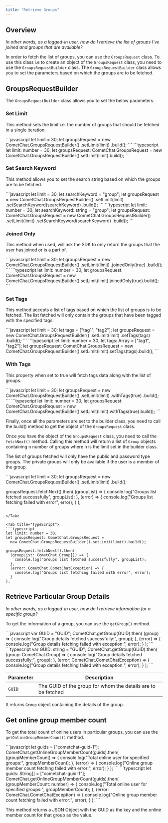 ```yaml
---
title: "Retrieve Groups"
---
```




## Overview

*In other words, as a logged-in user, how do I retrieve the list of groups I've joined and groups that are available?*

In order to fetch the list of groups, you can use the `GroupsRequest` class. To use this class i.e to create an object of the `GroupsRequest` class, you need to use the `GroupsRequestBuilder` class. The `GroupsRequestBuilder` class allows you to set the parameters based on which the groups are to be fetched.

## GroupsRequestBuilder

The `GroupsRequestBuilder` class allows you to set the below parameters:

### Set Limit

This method sets the limit i.e. the number of groups that should be fetched in a single iteration.

<Tabs>
<Tab title="Set Limit">
```javascript
let limit = 30;
let groupsRequest = new CometChat.GroupsRequestBuilder()
  .setLimit(limit)
  .build();
```

</Tab>

<Tab title="TypeScript">
```typescript
let limit: number = 30;
let groupsRequest: CometChat.GroupsRequest =
  new CometChat.GroupsRequestBuilder().setLimit(limit).build();
```

</Tab>

</Tabs>

### Set Search Keyword

This method allows you to set the search string based on which the groups are to be fetched.

<Tabs>
<Tab title="Set Search Keyword">
```javascript
let limit = 30;
let searchKeyword = "group";
let groupsRequest = new CometChat.GroupsRequestBuilder()
  .setLimit(limit)
  .setSearchKeyword(searchKeyword)
  .build();
```

</Tab>

<Tab title="TypeScript">
```typescript
let limit: number = 30;
let searchKeyword: string = "group";
let groupsRequest: CometChat.GroupsRequest =
  new CometChat.GroupsRequestBuilder()
    .setLimit(limit)
    .setSearchKeyword(searchKeyword)
    .build();
```

</Tab>

</Tabs>

### Joined Only

This method when used, will ask the SDK to only return the groups that the user has joined or is a part of.

<Tabs>
<Tab title="Joined Only">
```javascript
let limit = 30;
let groupsRequest = new CometChat.GroupsRequestBuilder()
  .setLimit(limit)
  .joinedOnly(true)
  .build();
```

</Tab>

<Tab title="TypeScript">
```typescript
let limit: number = 30;
let groupsRequest: CometChat.GroupsRequest =
  new CometChat.GroupsRequestBuilder().setLimit(limit).joinedOnly(true).build();
```

</Tab>

</Tabs>

### Set Tags

This method accepts a list of tags based on which the list of groups is to be fetched. The list fetched will only contain the groups that have been tagged with the specified tags.

<Tabs>
<Tab title="Set Tags">
```javascript
let limit = 30;
let tags = ["tag1", "tag2"];
let groupsRequest = new CometChat.GroupsRequestBuilder()
  .setLimit(limit)
  .setTags(tags)
  .build();
```

</Tab>

<Tab title="TypeScript">
```typescript
let limit: number = 30;
let tags: Array<String> = ["tag1", "tag2"];
let groupsRequest: CometChat.GroupsRequest =
  new CometChat.GroupsRequestBuilder().setLimit(limit).setTags(tags).build();
```

</Tab>

</Tabs>

### With Tags

This property when set to true will fetch tags data along with the list of groups.

<Tabs>
<Tab title="With Tags">
```javascript
let limit = 30;
let groupsRequest = new CometChat.GroupsRequestBuilder()
  .setLimit(limit)
  .withTags(true)
  .build();
```

</Tab>

<Tab title="TypeScript">
```typescript
let limit: number = 30;
let groupsRequest: CometChat.GroupsRequest =
  new CometChat.GroupsRequestBuilder().setLimit(limit).withTags(true).build();
```

</Tab>

</Tabs>

Finally, once all the parameters are set to the builder class, you need to call the build() method to get the object of the `GroupsRequest` class.

Once you have the object of the `GroupsRequest` class, you need to call the `fetchNext()` method. Calling this method will return a list of `Group` objects containing n number of groups where n is the limit set in the builder class.

The list of groups fetched will only have the public and password type groups. The private groups will only be available if the user is a member of the group.

<Tabs>
<Tab title="Groups Request">
```javascript
let limit = 30;
let groupsRequest = new CometChat.GroupsRequestBuilder()
  .setLimit(limit)
  .build();

groupsRequest.fetchNext().then(
  (groupList) => {
    console.log("Groups list fetched successfully", groupList);
  },
  (error) => {
    console.log("Groups list fetching failed with error", error);
  }
);
```

</Tab>

<Tab title="TypeScript">
```typescript
let limit: number = 30;
let groupsRequest: CometChat.GroupsRequest =
  new CometChat.GroupsRequestBuilder().setLimit(limit).build();

groupsRequest.fetchNext().then(
  (groupList: CometChat.Group[]) => {
    console.log("Groups list fetched successfully", groupList);
  },
  (error: CometChat.CometChatException) => {
    console.log("Groups list fetching failed with error", error);
  }
);
```

</Tab>

</Tabs>

## Retrieve Particular Group Details

*In other words, as a logged-in user, how do I retrieve information for a specific group?*

To get the information of a group, you can use the `getGroup()` method.

<Tabs>
<Tab title="Retrieve Particular Group's Details">
```javascript
var GUID = "GUID";
CometChat.getGroup(GUID).then(
  (group) => {
    console.log("Group details fetched successfully:", group);
  },
  (error) => {
    console.log("Group details fetching failed with exception:", error);
  }
);
```

</Tab>

<Tab title="TypeScript">
```typescript
var GUID: string = "GUID";
CometChat.getGroup(GUID).then(
  (group: CometChat.Group) => {
    console.log("Group details fetched successfully:", group);
  },
  (error: CometChat.CometChatException) => {
    console.log("Group details fetching failed with exception:", error);
  }
);
```

</Tab>

</Tabs>

| Parameter | Description                                                  |
| --------- | ------------------------------------------------------------ |
| `GUID`    | The GUID of the group for whom the details are to be fetched |

It returns `Group` object containing the details of the group.

## Get online group member count

To get the total count of online users in particular groups, you can use the `getOnlineGroupMemberCount()` method.

<Tabs>
<Tab title="Get Online Group Member Count">
```javascript
let guids = ["cometchat-guid-1"];
CometChat.getOnlineGroupMemberCount(guids).then(
  (groupMemberCount) => {
    console.log("Total online user for specified groups:", groupMemberCount);
  },
  (error) => {
    console.log("Online group member count fetching failed with error:", error);
  }
);
```

</Tab>

<Tab title="TypeScript">
```typescript
let guids: String[] = ["cometchat-guid-1"];
CometChat.getOnlineGroupMemberCount(guids).then(
  (groupMemberCount: number) => {
    console.log("Total online user for specified groups:", groupMemberCount);
  },
  (error: CometChat.CometChatException) => {
    console.log("Online group member count fetching failed with error:", error);
  }
);
```

</Tab>

</Tabs>

This method returns a JSON Object with the GUID as the key and the online member count for that group as the value.
